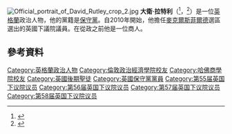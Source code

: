 [[File:Official_portrait_of_David_Rutley_crop_2.jpg|thumb]]
'''大衛·拉特利'''（{{lang-en|David Rutley}}<ref>{{London Gazette |issue=59418 |date=13 May 2010 |startpage=8740}}</ref>，{{bd|1961年|3月7日}}<ref>{{cite news |url=http://news.bbc.co.uk/democracylive/hi/representatives/profiles/83409.stm |title=David Rutley MP |publisher=BBC |work=BBC Democracy Live |date= |accessdate=25 July 2010 |archive-date=2016-03-05 |archive-url=https://web.archive.org/web/20160305211000/http://news.bbc.co.uk/democracylive/hi/representatives/profiles/83409.stm |dead-url=no }}</ref>）是一位[[英格蘭|英格蘭]]政治人物，他的黨籍是[[保守黨_(英國)|保守黨]]。自2010年開始，他擔任[[麥克爾斯菲爾德_(英國國會選區)|麥克爾斯菲爾德]]選區選出的英國下議院議員。在從政之前他是一位商人。

==參考資料==
{{Reflist}}
{{DEFAULTSORT:Rutley, David}}
[[Category:英格蘭政治人物|Category:英格蘭政治人物]]
[[Category:倫敦政治經濟學院校友|Category:倫敦政治經濟學院校友]]
[[Category:哈佛商學院校友|Category:哈佛商學院校友]]
[[Category:英國後期聖徒|Category:英國後期聖徒]]
[[Category:英國保守黨黨員|Category:英國保守黨黨員]]
[[Category:第55届英国下议院议员|Category:第55届英国下议院议员]]
[[Category:第56届英国下议院议员|Category:第56届英国下议院议员]]
[[Category:第57届英国下议院议员|Category:第57届英国下议院议员]]
[[Category:第58届英国下议院议员|Category:第58届英国下议院议员]]